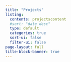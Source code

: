 ```yaml
---
title: "Projects"
listing:
  contents: projectscontent
  #sort: "date desc"
  type: default
  categories: true
  sort-ui: false
  filter-ui: false
page-layout: full
title-block-banner: true
---
```

